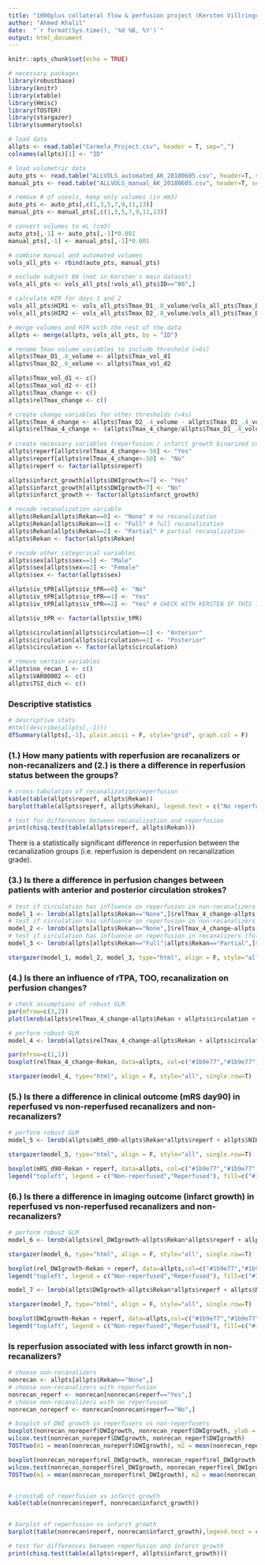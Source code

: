 ```yaml
---
title: "1000plus collateral flow & perfusion project (Kersten Villringer)"
author: "Ahmed Khalil"
date:  "`r format(Sys.time(), '%d %B, %Y')`"
output: html_document
---
```


```r
knitr::opts_chunk$set(echo = TRUE)

# necessary packages
library(robustbase)
library(knitr)
library(xtable)
library(Hmisc)
library(TOSTER)
library(stargazer)
library(summarytools)

# load data
allpts <- read.table("Carmela_Project.csv", header = T, sep=",")
colnames(allpts)[1] <- "ID"

# load volumetric data
auto_pts <- read.table("ALLVOLS_automated_AK_20180605.csv", header=T, sep=";") # patients automatically delineated
manual_pts <- read.table("ALLVOLS_manual_AK_20180605.csv", header=T, sep=";") # patients manually delineated

# remove # of voxels, keep only volumes (in mm3)
auto_pts <- auto_pts[,c(1,3,5,7,9,11,13)]
manual_pts <- manual_pts[,c(1,3,5,7,9,11,13)]

# convert volumes to mL (cm3)
auto_pts[,-1] <- auto_pts[,-1]*0.001
manual_pts[,-1] <- manual_pts[,-1]*0.001

# combine manual and automated volumes
vols_all_pts <- rbind(auto_pts, manual_pts)

# exclude subject 86 (not in Kersten's main dataset)
vols_all_pts <- vols_all_pts[!vols_all_pts$ID=="86",]

# calculate HIR for days 1 and 2 
vols_all_pts$HIR1 <- vols_all_pts$Tmax_D1_.8_volume/vols_all_pts$Tmax_D1_.2_volume
vols_all_pts$HIR2 <- vols_all_pts$Tmax_D2_.8_volume/vols_all_pts$Tmax_D2_.2_volume

# merge volumes and HIR with the rest of the data
allpts <- merge(allpts, vols_all_pts, by = "ID")

# rename Tmax volume variables to include threshold (>6s)
allpts$Tmax_D1_.6_volume <- allpts$Tmax_vol_d1
allpts$Tmax_D2_.6_volume <- allpts$Tmax_vol_d2

allpts$Tmax_vol_d1 <- c()
allpts$Tmax_vol_d2 <- c()
allpts$Tmax_change <- c()
allpts$relTmax_change <- c()

# create change variables for other thresholds (>4s)
allpts$Tmax_4_change <- allpts$Tmax_D2_.4_volume - allpts$Tmax_D1_.4_volume
allpts$relTmax_4_change <- (allpts$Tmax_4_change/allpts$Tmax_D1_.4_volume)*100
  
# create necessary variables (reperfusion / infarct growth binarized cut-offs)
allpts$reperf[allpts$relTmax_4_change<=-50] <- "Yes"
allpts$reperf[allpts$relTmax_4_change>-50] <- "No"
allpts$reperf <- factor(allpts$reperf)

allpts$infarct_growth[allpts$DWIgrowth>=7] <- "Yes"
allpts$infarct_growth[allpts$DWIgrowth<7] <- "No"
allpts$infarct_growth <- factor(allpts$infarct_growth)

# recode recanalization variable
allpts$Rekan[allpts$Rekan==0] <- "None" # no recanalization
allpts$Rekan[allpts$Rekan==1] <- "Full" # full recanalization
allpts$Rekan[allpts$Rekan==2] <- "Partial" # partial recanalization
allpts$Rekan <- factor(allpts$Rekan)

# recode other categorical variables
allpts$sex[allpts$sex==1] <- "Male"
allpts$sex[allpts$sex==2] <- "Female"
allpts$sex <- factor(allpts$sex)

allpts$iv_tPR[allpts$iv_tPR==0] <- "No"
allpts$iv_tPR[allpts$iv_tPR==1] <- "Yes"
allpts$iv_tPR[allpts$iv_tPR==2] <- "Yes" # CHECK WITH KERSTEN IF THIS IS CORRECTLY CODED

allpts$iv_tPR <- factor(allpts$iv_tPR)

allpts$circulation[allpts$circulation==1] <- "Anterior"
allpts$circulation[allpts$circulation==2] <- "Posterior"
allpts$circulation <- factor(allpts$circulation)

# remove certain variables
allpts$no_recan_1 <- c()
allpts$VAR00002 <- c()
allpts$TSI_dich <- c()


```

### Descriptive statistics
```r
# descriptive stats
#html(describe(allpts[,-1]))
dfSummary(allpts[,-1], plain.ascii = F, style="grid", graph.col = F)
```


### (1.) How many patients with reperfusion are recanalizers or non-recanalizers and (2.) is there a difference in reperfusion status between the groups?
```r
# cross-tabulation of recanalization/reperfusion
kable(table(allpts$reperf, allpts$Rekan))
barplot(table(allpts$reperf, allpts$Rekan), legend.text = c("No reperfusion", "Reperfusion"), col=c("#1b9e77","#d95f02"), xlab="Recanalization", ylab="% of patients", xpd=F,args.legend = list(x = "topleft"), ylim=c(0,80))

# test for differences between recanalization and reperfusion
print(chisq.test(table(allpts$reperf, allpts$Rekan)))

```
There is a statistically significant difference in reperfusion between the recanalization groups (i.e. reperfusion is dependent on recanalization grade).

### (3.) Is there a difference in perfusion changes between patients with anterior and posterior circulation strokes?
```r

# test if circulation has influence on reperfusion in non-recanalizers
model_1 <- lmrob(allpts[allpts$Rekan=="None",]$relTmax_4_change~allpts[allpts$Rekan=="None",]$circulation)
# test if circulation has influence on reperfusion in non-recanalizers ADNJUSTING FOR iv TPA
model_2 <- lmrob(allpts[allpts$Rekan=="None",]$relTmax_4_change~allpts[allpts$Rekan=="None",]$circulation*allpts[allpts$Rekan=="None",]$iv_tPR)
# test if circulation has influence on reperfusion in recanalizers (full OR partial)
model_3 <- lmrob(allpts[allpts$Rekan=="Full"|allpts$Rekan=="Partial",]$relTmax_4_change~allpts[allpts$Rekan=="Full"|allpts$Rekan=="Partial",]$circulation)

stargazer(model_1, model_2, model_3, type="html", align = F, style="all", single.row=T)


```

### (4.) Is there an influence of rTPA, TOO, recanalization on perfusion changes?
```r
# check assumptions of robust GLM
par(mfrow=c(3,2))
plot(lmrob(allpts$relTmax_4_change~allpts$Rekan + allpts$circulation + allpts$TSI + allpts$iv_tPR))

# perform robust GLM
model_4 <- lmrob(allpts$relTmax_4_change~allpts$Rekan + allpts$circulation + allpts$TSI + allpts$iv_tPR)

par(mfrow=c(1,1))
boxplot(relTmax_4_change~Rekan, data=allpts, col=c("#1b9e77","#1b9e77"), ylab="Relative Tmax change")

stargazer(model_4, type="html", align = F, style="all", single.row=T)
```

### (5.) Is there a difference in clinical outcome (mRS day90) in reperfused vs non-reperfused recanalizers and non-recanalizers?
```r
# perform robust GLM
model_5 <- lmrob(allpts$mRS_d90~allpts$Rekan*allpts$reperf + allpts$NIHSS_ad + allpts$iv_tPR + allpts$mismatch_vol + allpts$HIR1)

stargazer(model_5, type="html", align = F, style="all", single.row=T)

boxplot(mRS_d90~Rekan + reperf, data=allpts, col=c("#1b9e77","#1b9e77","#1b9e77","#d95f02","#d95f02","#d95f02"), ylab="mRS day 90")
legend("topleft", legend = c("Non-reperfused","Reperfused"), fill=c("#1b9e77","#d95f02"))
```

### (6.) Is there a difference in imaging outcome (infarct growth) in reperfused vs non-reperfused recanalizers and non-recanalizers?
```r
# perform robust GLM
model_6 <- lmrob(allpts$rel_DWIgrowth~allpts$Rekan*allpts$reperf + allpts$NIHSS_ad + allpts$iv_tPR + allpts$mismatch_vol + allpts$HIR1)

stargazer(model_6, type="html", align = F, style="all", single.row=T)

boxplot(rel_DWIgrowth~Rekan + reperf, data=allpts,col=c("#1b9e77","#1b9e77","#1b9e77","#d95f02","#d95f02","#d95f02"), ylab="Relative DWI growth", ylim=c(-100,300))
legend("topleft", legend = c("Non-reperfused","Reperfused"), fill=c("#1b9e77","#d95f02"))

model_7 <- lmrob(allpts$DWIgrowth~allpts$Rekan*allpts$reperf + allpts$NIHSS_ad + allpts$iv_tPR + allpts$mismatch_vol + allpts$HIR1)

stargazer(model_7, type="html", align = F, style="all", single.row=T)

boxplot(DWIgrowth~Rekan + reperf, data=allpts,col=c("#1b9e77","#1b9e77","#1b9e77","#d95f02","#d95f02","#d95f02"), ylab="Absolute DWI growth", ylim=c(0,100))
legend("topleft", legend = c("Non-reperfused","Reperfused"), fill=c("#1b9e77","#d95f02"))

```

### Is reperfusion associated with less infarct growth in non-recanalizers?
```r
# choose non-recanalizers
nonrecan <- allpts[allpts$Rekan=="None",]
# choose non-recanalizers with reperfusion
nonrecan_reperf <- nonrecan[nonrecan$reperf=="Yes",]
# choose non-recanalizers with no reperfusion
nonrecan_noreperf <- nonrecan[nonrecan$reperf=="No",]

# boxplot of DWI growth in reperfusers vs non-reperfusers
boxplot(nonrecan_noreperf$DWIgrowth, nonrecan_reperf$DWIgrowth, ylab = "Absolute DWI growth (mL)")
wilcox.test(nonrecan_noreperf$DWIgrowth, nonrecan_reperf$DWIgrowth)
TOSTtwo(m1 = mean(nonrecan_noreperf$DWIgrowth), m2 = mean(nonrecan_reperf$DWIgrowth), sd(nonrecan_noreperf$DWIgrowth), sd(nonrecan_reperf$DWIgrowth), n1 = length(nonrecan_noreperf$DWIgrowth), n2 = length(nonrecan_reperf$DWIgrowth), low_eqbound_d = -0.6, high_eqbound_d = 0.6)

boxplot(nonrecan_noreperf$rel_DWIgrowth, nonrecan_reperf$rel_DWIgrowth, ylab = "Relative DWI growth (%)")
wilcox.test(nonrecan_noreperf$rel_DWIgrowth, nonrecan_reperf$rel_DWIgrowth)
TOSTtwo(m1 = mean(nonrecan_noreperf$rel_DWIgrowth), m2 = mean(nonrecan_reperf$rel_DWIgrowth), sd(nonrecan_noreperf$rel_DWIgrowth), sd(nonrecan_reperf$rel_DWIgrowth), n1 = length(nonrecan_noreperf$rel_DWIgrowth), n2 = length(nonrecan_reperf$rel_DWIgrowth), low_eqbound_d = -0.6, high_eqbound_d = 0.6)


# crosstab of reperfusion vs infarct growth
kable(table(nonrecan$reperf, nonrecan$infarct_growth))


# barplot of reperfusion vs infarct growth
barplot(table(nonrecan$reperf, nonrecan$infarct_growth),legend.text = c("No infarct growth", "Infarct growth"), col=c("#1b9e77","#d95f02"), xlab="Reperfusion", ylab="Number of patients", xpd=F,args.legend = list(x = "topright"), ylim=c(0,40))

# test for differences between reperfusion and infarct growth
print(chisq.test(table(allpts$reperf, allpts$infarct_growth)))

```
